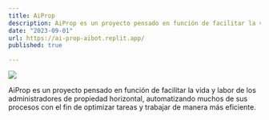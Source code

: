 ```yaml
---
title: AiProp
description: AiProp es un proyecto pensado en función de facilitar la vida y labor de los administradores de propiedad horizontal, automatizando muchos de sus procesos con el fin de optimizar tareas con el uso de IA.
date: "2023-09-01"
url: https://ai-prop-aibot.replit.app/
published: true

---
```


[![](https://urbano-beta.mawie.co/wp-content/uploads/2023/11/Captura-de-pantalla-2023-11-27-005635.png)](https://ai-prop-aibot.replit.app/)

AiProp es un proyecto pensado en función de facilitar la vida y labor de los administradores de propiedad horizontal, automatizando muchos de sus procesos con el fin de optimizar tareas y trabajar de manera más eficiente.
